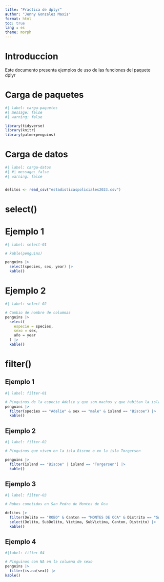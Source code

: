 ---
title: "Practica de dplyr"
author: "Jenny Gonzalez Masis"
format: html
toc: true
lang : es
theme: morph
---

# Introduccion 
Este documento presenta ejemplos de uso de las funciones del paquete dplyr 

# Carga de paquetes

```{r}
#| label: carga-paquetes 
#| message: false
#| warning: false

library(tidyverse)
library(knitr)
library(palmerpenguins)
```

# Carga de datos

```{r}
#| label: carga-datos
#| #| message: false
#| warning: false


delitos <- read_csv("estadisticaspoliciales2023.csv")
```

# select()

# Ejemplo 1

```{r}
#| label: select-01

# kable(penguins)

penguins |>
  select(species, sex, year) |>
  kable()
```

# Ejemplo 2

```{r}
#| label: select-02

# Cambio de nombre de columnas
penguins |>
  select(
    especie = species,
    sexo = sex, 
    año = year 
  ) |>
  kable()
```

# filter() 

## Ejemplo 1

```{r}
#| label: filter-01

# Pinguinos de la especie Adelie y que son machos y que habitan la isla Biscoe
penguins |>
  filter(species == "Adelie" & sex == "male" & island == "Biscoe") |> 
  kable()
```

## Ejemplo 2

```{r}
#| label: filter-02

# Pinguinos que viven en la isla Biscoe o en la isla Torgersen

penguins |> 
  filter(island == "Biscoe" | island == "Torgersen") |>
  kable()
```

## Ejemplo 3

```{r}
#| label: filter-03

# Robos cometidos en San Pedro de Montes de Oca 

delitos |> 
  filter(Delito == "ROBO" & Canton == "MONTES DE OCA" & Distrito == "SAN PEDRO") |> 
  select(Delito, SubDelito, Victima, SubVictima, Canton, Distrito) |> 
  kable()
```

## Ejemplo 4

```{r}
#|label: filter-04

# Pinguinos con NA en la columna de sexo
penguins |>
  filter(is.na(sex)) |>
kable()
```






